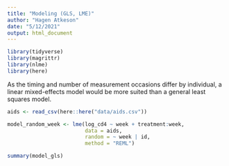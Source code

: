 ```yaml
---
title: "Modeling (GLS, LME)"
author: "Hagen Atkeson"
date: "5/12/2021"
output: html_document
---
```


```r
library(tidyverse)
library(magrittr)
library(nlme)
library(here)
```

As the timing and number of measurement occasions differ by individual, a linear mixed-effects model would be more suited than a general least squares model.
```r
aids <- read_csv(here::here("data/aids.csv"))

model_random_week <- lme(log_cd4 ~ week + treatment:week,
                         data = aids,
                         random = ~ week | id,
                         method = "REML")

summary(model_gls)
```

